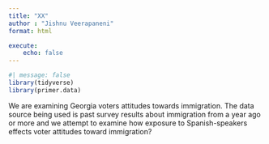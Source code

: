 ```yaml
---
title: "XX"
author : "Jishnu Veerapaneni"
format: html

execute: 
    echo: false
---
```



```r
#| message: false
library(tidyverse)
library(primer.data)
```

We are examining Georgia voters attitudes towards immigration. The data source being used is past survey results about immigration from a year ago or more and we attempt to examine how exposure to Spanish-speakers effects voter attitudes toward immigration?